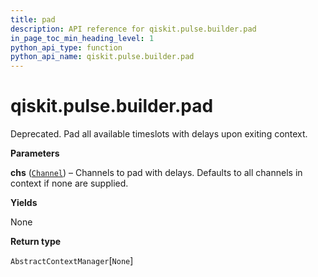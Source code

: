 ```yaml
---
title: pad
description: API reference for qiskit.pulse.builder.pad
in_page_toc_min_heading_level: 1
python_api_type: function
python_api_name: qiskit.pulse.builder.pad
---
```


<span id="qiskit-pulse-builder-pad" />

# qiskit.pulse.builder.pad

<Function id="qiskit.pulse.builder.pad" isDedicatedPage={true} github="https://github.com/qiskit/qiskit/tree/stable/0.18/qiskit/pulse/builder.py" signature="pad(*chs)">
  Deprecated. Pad all available timeslots with delays upon exiting context.

  **Parameters**

  **chs** ([`Channel`](qiskit.pulse.channels#channel "qiskit.pulse.channels.Channel")) – Channels to pad with delays. Defaults to all channels in context if none are supplied.

  **Yields**

  None

  **Return type**

  `AbstractContextManager`\[`None`]
</Function>

